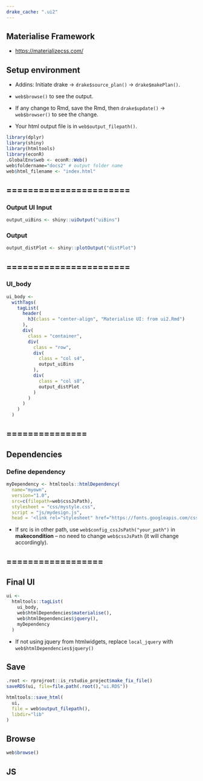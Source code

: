 ```yaml
---
drake_cache: ".ui2"
---
```


## Materialise Framework

  * <https://materializecss.com/>

## Setup environment

  * Addins: Initiate drake -> `drake$source_plan()` -> `drake$makePlan()`.
  
  * `web$browse()` to see the output. 
  
  * If any change to Rmd, save the Rmd, then `drake$update()` -> `web$browser()` to see the change.
  
  * Your html output file is in `web$output_filepath()`.

```r
library(dplyr)
library(shiny)
library(htmltools)
library(econR)
.GlobalEnv$web <- econR::Web()
web$foldername="docs2" # output folder name
web$html_filename <- "index.html"

```

## =======================

### Output UI Input

```r
output_uiBins <- shiny::uiOutput("uiBins")
```


### Output

```r
output_distPlot <- shiny::plotOutput("distPlot")
```

## =======================

### UI_body


```r
ui_body <-
  withTags(
    tagList(
      header(
        h3(class = "center-align", "Materialise UI: from ui2.Rmd")
      ),
      div(
        class = "container",
        div(
          class = "row",
          div(
            class = "col s4",
            output_uiBins
          ),
          div(
            class = "col s8",
            output_distPlot
          )
        )
      )
    )
  )

```

## ===============

## Dependencies


### Define dependency

```r
myDependency <- htmltools::htmlDependency(
  name="myown",
  version="1.0",
  src=c(filepath=web$cssJsPath),
  stylesheet = "css/mystyle.css",
  script = "js/mydesign.js",
  head = '<link rel="stylesheet" href="https://fonts.googleapis.com/css?family=Noto+Sans+TC">')
```

  * If src is in other path, use `web$config_cssJsPath("your_path")` in **makecondition** -- no need to change `web$cssJsPath` (it will change accordingly).

## ==================

## Final UI

```r
ui <- 
  htmltools::tagList(
    ui_body,
    web$htmlDependencies$materialise(),
    web$htmlDependencies$jquery(),
    myDependency
  )
```

  * If not using jquery from htmlwidgets, replace `local_jquery` with `web$htmlDependencies$jquery()`


## Save

```r
.root <- rprojroot::is_rstudio_project$make_fix_file()
saveRDS(ui, file=file.path(.root(),"ui.RDS"))
```


```r
htmltools::save_html(
  ui, 
  file = web$output_filepath(),
  libdir="lib"
)
```

## Browse

```r
web$browse()
```





## JS


<!--JS end-->
